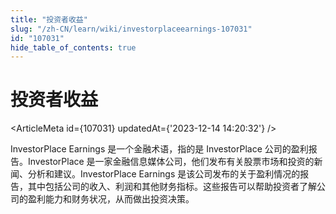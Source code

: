 ```yaml
---
title: "投资者收益"
slug: "/zh-CN/learn/wiki/investorplaceearnings-107031"
id: "107031"
hide_table_of_contents: true
---
```



# 投资者收益

<ArticleMeta id={107031} updatedAt={'2023-12-14 14:20:32'} />
<div className='border-solid border-b border-t-0 my-4 border-[var(--ifm-color-gray-300)]' />

InvestorPlace Earnings 是一个金融术语，指的是 InvestorPlace 公司的盈利报告。InvestorPlace 是一家金融信息媒体公司，他们发布有关股票市场和投资的新闻、分析和建议。InvestorPlace Earnings 是该公司发布的关于盈利情况的报告，其中包括公司的收入、利润和其他财务指标。这些报告可以帮助投资者了解公司的盈利能力和财务状况，从而做出投资决策。
